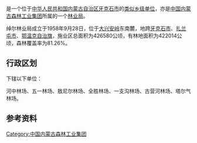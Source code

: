 {{中国乡级行政区
|行政区全称           = {{PAGENAMEBASE}}<br>绰尔森林工业有限公司
|上级行政区           = [[中国内蒙古森林工业集团|中国内蒙古森林工业集团]]<br>[[内蒙古大兴安岭重点国有林管理局|内蒙古大兴安岭重点国有林管理局]]
|政府驻地             = [[牙克石市|牙克石市]][[塔尔气镇|塔尔气镇]]
}}

'''{{PAGENAMEBASE}}'''是一个位于[[中华人民共和国|中华人民共和国]][[内蒙古自治区|内蒙古自治区]][[牙克石市|牙克石市]]的[[类似乡级单位|类似乡级单位]]，亦是[[中国内蒙古森林工业集团|中国内蒙古森林工业集团]]所属的一个[[林业局|林业局]]。

绰尔林业局成立于1958年9月28日，位于[[大兴安岭|大兴安岭]]东南麓，地跨[[牙克石市|牙克石市]]、[[扎兰屯市|扎兰屯市]]、[[鄂温克自治旗|鄂温克自治旗]]，施业区总面积为426580公顷，有林地面积为422014公顷，森林覆盖率为81.26%。

== 行政区划 ==
{{PAGENAMEBASE}}下辖以下单位：

河中林场、五一林场、敖尼尔林场、全胜林场、一支沟林场、古营河林场、塔尔气林场。

== 参考资料 ==
{{reflist}}

{{内蒙古行政区划小作品}}
{{牙克石市行政区划}}
{{中华人民共和国林业区划|蒙}}

[[Category:中国内蒙古森林工业集团|Category:中国内蒙古森林工业集团]]